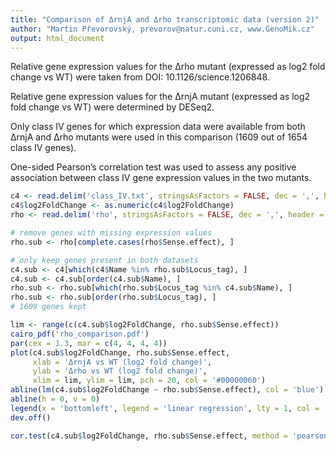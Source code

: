 ```yaml
---
title: "Comparison of ΔrnjA and Δrho transcriptomic data (version 2)"
author: "Martin Převorovský, prevorov@natur.cuni.cz, www.GenoMik.cz"
output: html_document
---
```


Relative gene expression values for the Δrho mutant (expressed as log2 fold change vs WT) were taken from DOI: 10.1126/science.1206848.

Relative gene expression values for the ΔrnjA mutant (expressed as log2 fold change vs WT) were determined by DESeq2.

Only class IV genes for which expression data were available from both ΔrnjA and Δrho mutants were used in this comparison (1609 out of 1654 class IV genes).

One-sided Pearson's correlation test was used to assess any positive association between class IV gene expression values in the two mutants.

```r
c4 <- read.delim('class_IV.txt', stringsAsFactors = FALSE, dec = ',', header = TRUE) # 1654 genes
c4$log2FoldChange <- as.numeric(c4$log2FoldChange)
rho <- read.delim('rho', stringsAsFactors = FALSE, dec = ',', header = TRUE) # TableS10.xlsx from DOI: 10.1126/science.1206848

# remove genes with missing expression values
rho.sub <- rho[complete.cases(rho$Sense.effect), ]

# only keep genes present in both datasets
c4.sub <- c4[which(c4$Name %in% rho.sub$Locus_tag), ]
c4.sub <- c4.sub[order(c4.sub$Name), ]
rho.sub <- rho.sub[which(rho.sub$Locus_tag %in% c4.sub$Name), ]
rho.sub <- rho.sub[order(rho.sub$Locus_tag), ]
# 1609 genes kept

lim <- range(c(c4.sub$log2FoldChange, rho.sub$Sense.effect))
cairo_pdf('rho_comparison.pdf')
par(cex = 1.3, mar = c(4, 4, 4, 4))
plot(c4.sub$log2FoldChange, rho.sub$Sense.effect,
     xlab = 'ΔrnjA vs WT (log2 fold change)',
     ylab = 'Δrho vs WT (log2 fold change)',
     xlim = lim, ylim = lim, pch = 20, col = '#00000060')
abline(lm(c4.sub$log2FoldChange ~ rho.sub$Sense.effect), col = 'blue')
abline(h = 0, v = 0)
legend(x = 'bottomleft', legend = 'linear regression', lty = 1, col = 'blue', bty = 'n')
dev.off()

cor.test(c4.sub$log2FoldChange, rho.sub$Sense.effect, method = 'pearson', alternative = 'greater')
```
